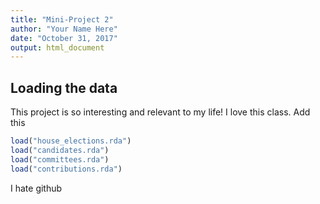```yaml
---
title: "Mini-Project 2"
author: "Your Name Here"
date: "October 31, 2017"
output: html_document
---
```



## Loading the data

This project is so interesting and relevant to my life! I love this class. Add this


```r
load("house_elections.rda")
load("candidates.rda")
load("committees.rda")
load("contributions.rda")
```

I hate github